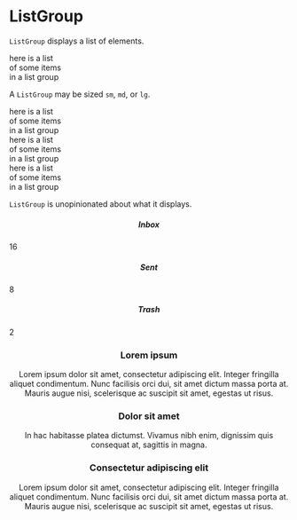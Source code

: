
<Meta title="ListGroup" component={ListGroup} />

# ListGroup

`ListGroup` displays a list of elements.

<Preview>
  <Story name="listgroup">
    <ListGroup padded>
      <ListItem>
        <div>here is a list</div>
      </ListItem>
      <ListItem>
        <div>of some items</div>
      </ListItem>
      <ListItem>
        <div>in a list group</div>
      </ListItem>
    </ListGroup>
  </Story>
</Preview>

A `ListGroup` may be sized `sm`, `md`, or `lg`.

<Preview>
  <Story name="listgroup size">
    <div>
      <ListGroup size="sm" padded>
        <ListItem>
          <div>here is a list</div>
        </ListItem>
        <ListItem>
          <div>of some items</div>
        </ListItem>
        <ListItem>
          <div>in a list group</div>
        </ListItem>
      </ListGroup>
      <ListGroup size="md" padded>
        <ListItem>
          <div>here is a list</div>
        </ListItem>
        <ListItem>
          <div>of some items</div>
        </ListItem>
        <ListItem>
          <div>in a list group</div>
        </ListItem>
      </ListGroup>
      <ListGroup size="lg" padded>
        <ListItem>
          <div>here is a list</div>
        </ListItem>
        <ListItem>
          <div>of some items</div>
        </ListItem>
        <ListItem>
          <div>in a list group</div>
        </ListItem>
      </ListGroup>
    </div>
  </Story>
</Preview>

`ListGroup` is unopinionated about what it displays.

<Preview>
  <Story name="listgroup badge">
    <ListGroup size="sm">
      <ListItem>
        <Grid justify="space-between" align="center">
          <Column>
            <h5>Inbox</h5>
          </Column>
          <Column>
            <ChipPrimary>16</ChipPrimary>
          </Column>
        </Grid>
      </ListItem>
      <ListItem>
        <Grid justify="space-between" align="center">
          <Column>
            <h5>Sent</h5>
          </Column>
          <Column>
            <ChipPrimary>8</ChipPrimary>
          </Column>
        </Grid>
      </ListItem>
      <ListItem>
        <Grid justify="space-between" align="center">
          <Column>
            <h5>Trash</h5>
          </Column>
          <Column>
            <ChipPrimary>2</ChipPrimary>
          </Column>
        </Grid>
      </ListItem>
    </ListGroup>
  </Story>
</Preview>

<Preview>
  <Story name="listgroup grid">
    <ListGroup size="lg">
      <ListItem>
        <Grid align="center">
          <Column md={20}>
            <h3>Lorem ipsum</h3>
            <p>
              Lorem ipsum dolor sit amet, consectetur adipiscing elit. Integer
              fringilla aliquet condimentum. Nunc facilisis orci dui, sit amet
              dictum massa porta at. Mauris augue nisi, scelerisque ac suscipit
              sit amet, egestas ut risus.
            </p>
          </Column>
          <Column md={4}>
            <Time value={Date.now() - 86400000} />
          </Column>
        </Grid>
      </ListItem>
      <ListItem>
        <Grid align="center">
          <Column md={20}>
            <h3>Dolor sit amet</h3>
            <p>
              In hac habitasse platea dictumst. Vivamus nibh enim, dignissim quis
              consequat at, sagittis in magna.
            </p>
          </Column>
          <Column md={4}>
            <Time value={Date.now() - 86400000} />
          </Column>
        </Grid>
      </ListItem>
      <ListItem>
        <Grid align="center">
          <Column md={20}>
            <h3>Consectetur adipiscing elit</h3>
            <p>
              Lorem ipsum dolor sit amet, consectetur adipiscing elit. Integer
              fringilla aliquet condimentum. Nunc facilisis orci dui, sit amet
              dictum massa porta at. Mauris augue nisi, scelerisque ac suscipit
              sit amet, egestas ut risus.
            </p>
          </Column>
          <Column md={4}>
            <Time value={Date.now() - 3 * 86400000} />
          </Column>
        </Grid>
      </ListItem>
    </ListGroup>
  </Story>
</Preview>
